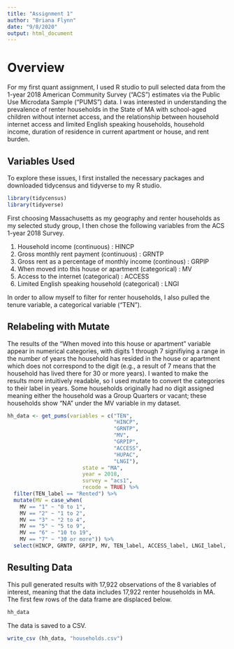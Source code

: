 ---
title: "Assignment 1"
author: "Briana Flynn"
date: "9/8/2020"
output: html_document
---
# Overview

For my first quant assignment, I used R studio to pull selected data from the 1-year 2018 American Community Survey ("ACS") estimates via the Public Use Microdata Sample ("PUMS") data. I was interested in understanding the prevalence of renter households in the State of MA with school-aged children without internet access, and the relationship between household internet access and limited English speaking households, household income, duration of residence in current apartment or house, and rent burden.  

## Variables Used

To explore these issues, I first installed the necessary packages and downloaded tidycensus and tidyverse to my R studio. 

```{r tidycensus, message=FALSE, warning=FALSE}
library(tidycensus)
library(tidyverse)
```

First choosing Massachusetts as my geography and renter households as my selected study group, I then chose the following variables from the ACS 1-year 2018 Survey.

  1. Household income (continuous) : HINCP
  2. Gross monthly rent payment (continuous) : GRNTP
  3. Gross rent as a percentage of monthly income (continous) : GRPIP
  4. When moved into this house or apartment (categorical) : MV
  5. Access to the internet (categorical) : ACCESS
  6. Limited English speaking household (categorical) : LNGI

In order to allow myself to filter for renter households, I also pulled the tenure variable, a categorical variable ("TEN").

## Relabeling with Mutate

The results of the "When moved into this house or apartment" variable appear in numerical categories, with digits 1 through 7 signifiying a range in the number of years the household has resided in the house or apartment which does not correspond to the digit (e.g., a result of 7 means that the household has lived there for 30 or more years). I wanted to make the results more intuitively readable, so I used mutate to convert the categories to their label in years. Some households originally had no digit assigned meaning either the household was a Group Quarters or vacant; these households show "NA" under the MV variable in my dataset. 

```{r load household-level data, results = 'hide'}
hh_data <- get_pums(variables = c("TEN", 
                                  "HINCP",
                                  "GRNTP",
                                  "MV", 
                                  "GRPIP", 
                                  "ACCESS",
                                  "HUPAC",
                                  "LNGI"),
                        state = "MA",
                        year = 2018, 
                        survey = "acs1",
                        recode = TRUE) %>%
  filter(TEN_label == "Rented") %>%
  mutate(MV = case_when(
    MV == "1" ~ "0 to 1",
    MV == "2" ~ "1 to 2",
    MV == "3" ~ "2 to 4",
    MV == "5" ~ "5 to 9",
    MV == "6" ~ "10 to 19",
    MV == "7" ~ "30 or more")) %>%
  select(HINCP, GRNTP, GRPIP, MV, TEN_label, ACCESS_label, LNGI_label, HUPAC_label)

```

## Resulting Data

This pull generated results with 17,922 observations of the 8 variables of interest, meaning that the data includes 17,922 renter households in MA. The first few rows of the data frame are displaced below. 

```{r load household-level data display}
hh_data
```

The data is saved to a CSV. 

```{r save dataframes as csv}
write_csv (hh_data, "households.csv")
```
